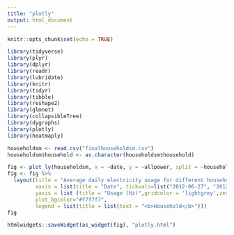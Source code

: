```yaml
---
title: "plotly"
output: html_document
---
```


```r
knitr::opts_chunk$set(echo = TRUE)
```


```r
library(tidyverse)
library(plyr)
library(dplyr)
library(readr)
library(lubridate)
library(knitr)
library(tidyr)
library(tibble)
library(reshape2)
library(glmnet)
library(collapsibleTree)
library(dygraphs)
library(plotly)
library(heatmaply)
```


```r
householdsm <- read.csv("finalhouseholdsm.csv")
householdsm$household <- as.character(householdsm$household)
```


```r
fig <- plot_ly(householdsm, x = ~date, y = ~allpower, split = ~household , color = ~household, type = 'scatter', mode = 'lines+markers', marker = list(size = 6))
fig <- fig %>% 
  layout(title = "Average daily electricity usage for different households",
         xaxis = list(title = "Date", tickvals=list("2012-06-27", "2012-08-20", "2012-10-14", "2012-12-7", "2013-01-31"),gridcolor = 'lightgrey',zerolinecolor = 'lightgrey'),
         yaxis = list (title = "Usage (Hz)",gridcolor = 'lightgrey',zerolinecolor = 'lightgrey'),
         plot_bgcolor="#f7f7f7",
         legend = list(title = list(text = "<b>Household</b>")))
fig
```


```r
htmlwidgets::saveWidget(as_widget(fig), "plotly.html")
```
